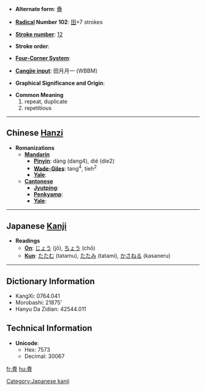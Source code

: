* '''Alternate form''': [[疊]]

* '''[[Wiktionary:Chinese radical index| Radical]] Number 102''': [[Wiktionary:Chinese radical index 田|田]]+7 strokes

* '''[[Wiktionary:Chinese total strokes index|Stroke number]]''': [[Wiktionary:Chinese total strokes index 12|12]]

* '''Stroke order''': 

* '''[[Wiktionary:Chinese four corner index|Four-Corner System]]''': 

* '''[[Wiktionary:Chinese Cangjie index|Cangjie input]]''': 田月月一 (WBBM)

* '''Graphical Significance and Origin''': 

* '''Common Meaning'''
*#repeat, duplicate
*# repetitious


----

== Chinese [[Hanzi]] ==

* '''Romanizations'''
** '''[[Mandarin]]'''
*** '''[[Pinyin]]''': dàng (dang4), dié (die2)
*** '''[[Wade-Giles]]''': tang<sup>4</sup>, tieh<sup>2</sup>
*** '''[[Yale]]''': 
** '''[[Cantonese]]'''
*** '''[[Jyutping]]''':
*** '''[[Penkyamp]]''': 
*** '''[[Yale]]''': 


----

== Japanese [[Kanji]] ==

* '''Readings'''
** '''[[On]]''': [[じょう]] (jō), [[ちょう]] (chō)
** '''[[Kun]]''': [[たたむ]] (tatamu), [[たたみ]] (tatami), [[かさねる]] (kasaneru)

[[Category:Japanese kanji]]
----

== Dictionary Information ==

* KangXi: 0764.041
* Morobashi: 21875'
* Hanyu Da Zidian: 42544.011

== Technical Information ==

* '''Unicode''':
** Hex: 7573
** Decimal: 30067

[[fr:畳]]
[[hu:畳]]